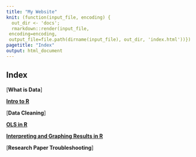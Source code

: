 ```yaml
---
title: "My Website"
knit: (function(input_file, encoding) {
  out_dir <- 'docs';
  rmarkdown::render(input_file,
 encoding=encoding,
 output_file=file.path(dirname(input_file), out_dir, 'index.html'))})
pagetitle: "Index"
output: html_document
---
```


## Index 

[**What is Data**]

[**Intro to R**](lab2.html)

[**Data Cleaning**]

[**OLS in R**](lab4.html)

[**Interpreting and Graphing Results in R**](Lab5_Visualization.html)

[**Research Paper Troubleshooting**]
